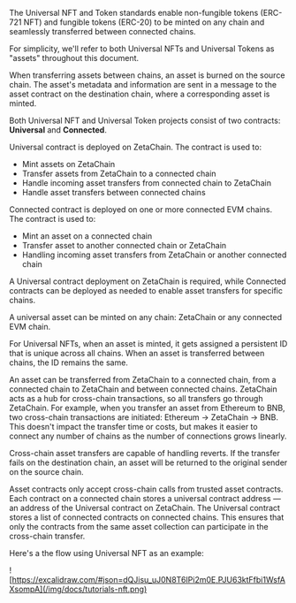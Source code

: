 The Universal NFT and Token standards enable non-fungible tokens (ERC-721 NFT)
and fungible tokens (ERC-20) to be minted on any chain and seamlessly
transferred between connected chains.

For simplicity, we'll refer to both Universal NFTs and Universal Tokens as
"assets" throughout this document.

When transferring assets between chains, an asset is burned on the source chain.
The asset's metadata and information are sent in a message to the asset contract
on the destination chain, where a corresponding asset is minted.

Both Universal NFT and Universal Token projects consist of two contracts:
**Universal** and **Connected**.

Universal contract is deployed on ZetaChain. The contract is used to:

- Mint assets on ZetaChain
- Transfer assets from ZetaChain to a connected chain
- Handle incoming asset transfers from connected chain to ZetaChain
- Handle asset transfers between connected chains

Connected contract is deployed on one or more connected EVM chains. The contract
is used to:

- Mint an asset on a connected chain
- Transfer asset to another connected chain or ZetaChain
- Handling incoming asset transfers from ZetaChain or another connected chain

A Universal contract deployment on ZetaChain is required, while Connected
contracts can be deployed as needed to enable asset transfers for specific
chains.

A universal asset can be minted on any chain: ZetaChain or any connected EVM
chain.

For Universal NFTs, when an asset is minted, it gets assigned a persistent ID
that is unique across all chains. When an asset is transferred between chains,
the ID remains the same.

An asset can be transferred from ZetaChain to a connected chain, from a
connected chain to ZetaChain and between connected chains. ZetaChain acts as a
hub for cross-chain transactions, so all transfers go through ZetaChain. For
example, when you transfer an asset from Ethereum to BNB, two cross-chain
transactions are initiated: Ethereum → ZetaChain → BNB. This doesn't impact the
transfer time or costs, but makes it easier to connect any number of chains as
the number of connections grows linearly.

Cross-chain asset transfers are capable of handling reverts. If the transfer
fails on the destination chain, an asset will be returned to the original sender
on the source chain.

Asset contracts only accept cross-chain calls from trusted asset contracts. Each
contract on a connected chain stores a universal contract address — an address
of the Universal contract on ZetaChain. The Universal contract stores a list of
connected contracts on connected chains. This ensures that only the contracts
from the same asset collection can participate in the cross-chain transfer.

Here's a the flow using Universal NFT as an example:

![https://excalidraw.com/#json=dQJisu_uJ0N8T6IPi2m0E,PJU63ktFfbi1WsfAXsompA](/img/docs/tutorials-nft.png)
